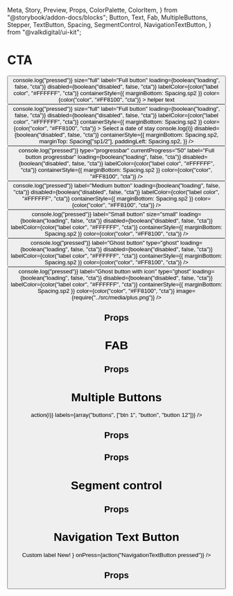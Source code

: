   Meta,
  Story,
  Preview,
  Props,
  ColorPalette,
  ColorItem,
} from "@storybook/addon-docs/blocks";
  Button,
  Text,
  Fab,
  MultipleButtons,
  Stepper,
  TextButton,
  Spacing,
  SegmentControl,
  NavigationTextButton,
} from "@valkdigital/ui-kit";

<Meta title="Buttons" />

# CTA

<Preview>
  <Story name="CTA" decorators={[withKnobs]}>
    <ScrollView
      contentContainerStyle={{
        paddingHorizontal: Spacing.sp2,
        paddingTop: Spacing.sp3,
      }}
    >
      <Button
        onPress={() => console.log("pressed")}
        size="full"
        label="Full button"
        loading={boolean("loading", false, "cta")}
        disabled={boolean("disabled", false, "cta")}
        labelColor={color("label color", "#FFFFFF", "cta")}
        containerStyle={{ marginBottom: Spacing.sp2 }}
        color={color("color", "#FF8100", "cta")}
      >
        <Text style={{ marginLeft: Spacing.sp2 }} color="#C2C2C2">
          helper text
        </Text>
      </Button>
      <Button
        onPress={() => console.log("pressed")}
        size="full"
        label="Full button"
        loading={boolean("loading", false, "cta")}
        disabled={boolean("disabled", false, "cta")}
        labelColor={color("label color", "#FFFFFF", "cta")}
        containerStyle={{ marginBottom: Spacing.sp2 }}
        color={color("color", "#FF8100", "cta")}
      >
        <Text style={{ marginLeft: Spacing.sp2 }} color="#C2C2C2">
          Select a date of stay
        </Text>
        <MultipleButtons
          selectedLabel="Exact date"
          labels={["Exact date", "± 1 day", "± 2 days", "± 3 days"]}
          onPress={(i) => console.log(i)}
          disabled={boolean("disabled", false, "cta")}
          containerStyle={{
            marginBottom: Spacing.sp2,
            marginTop: Spacing["sp1/2"],
            paddingLeft: Spacing.sp2,
          }}
        />
      </Button>
      <Button
        onPress={() => console.log("pressed")}
        type="progressbar"
        currentProgress="50"
        label="Full button progressbar"
        loading={boolean("loading", false, "cta")}
        disabled={boolean("disabled", false, "cta")}
        labelColor={color("label color", "#FFFFFF", "cta")}
        containerStyle={{ marginBottom: Spacing.sp2 }}
        color={color("color", "#FF8100", "cta")}
      />
      <Button
        onPress={() => console.log("pressed")}
        label="Medium button"
        loading={boolean("loading", false, "cta")}
        disabled={boolean("disabled", false, "cta")}
        labelColor={color("label color", "#FFFFFF", "cta")}
        containerStyle={{ marginBottom: Spacing.sp2 }}
        color={color("color", "#FF8100", "cta")}
      />
      <Button
        onPress={() => console.log("pressed")}
        label="Small button"
        size="small"
        loading={boolean("loading", false, "cta")}
        disabled={boolean("disabled", false, "cta")}
        labelColor={color("label color", "#FFFFFF", "cta")}
        containerStyle={{ marginBottom: Spacing.sp2 }}
        color={color("color", "#FF8100", "cta")}
      />
      <Button
        onPress={() => console.log("pressed")}
        label="Ghost button"
        type="ghost"
        loading={boolean("loading", false, "cta")}
        disabled={boolean("disabled", false, "cta")}
        labelColor={color("label color", "#FFFFFF", "cta")}
        containerStyle={{ marginBottom: Spacing.sp2 }}
        color={color("color", "#FF8100", "cta")}
      />
      <Button
        onPress={() => console.log("pressed")}
        label="Ghost button with icon"
        type="ghost"
        loading={boolean("loading", false, "cta")}
        disabled={boolean("disabled", false, "cta")}
        labelColor={color("label color", "#FFFFFF", "cta")}
        containerStyle={{ marginBottom: Spacing.sp2 }}
        color={color("color", "#FF8100", "cta")}
        image={require("../src/media/plus.png")}
      />
    </ScrollView>
  </Story>
</Preview>

## Props

<Props of={Button} />

# FAB

<Preview>
  <Story name="FAB" decorators={[withKnobs]}>
    <View style={{ width: 300, paddingTop: Spacing.sp2, alignItems: "center" }}>
      <Fab
        label="Placeholder"
        backgroundColor={color("background color", "#2BB9F5", "fab")}
        color={color("color", "#1AA0E2", "fab")}
        source={require("../src/media/plus.png")}
        imgStyle={{ tintColor: color("icon color", "#FFFFFF", "fab") }}
        onPress={action("pressed")}
      />
    </View>
  </Story>
</Preview>

## Props

<Props of={Fab} />

# Multiple Buttons

<Preview>
  <Story name="Multiple Buttons" decorators={[withKnobs]}>
    <View style={{ marginTop: 16 }}>
      <MultipleButtons
        selectedLabel="button"
        activeColor={color("active color", "#2BB9F5", "multiple buttons")}
        inActiveColor={color("inactive color", "#E3E3E3", "multiple buttons")}
        onPress={(i) => action(i)}
        labels={array("buttons", ["btn 1", "button", "button 12"])}
      />
    </View>
  </Story>
</Preview>

## Props

<Props of={MultipleButtons} />

<Preview>
  <Story name="Text Button" decorators={[withKnobs]}>
    <View style={{ marginTop: Spacing.sp2, marginLeft: Spacing.sp2 }}>
      <TextButton
        label="text button"
        color={color("color", "#FF8100", "text button")}
        onPress={action("pressed")}
      />
    </View>
  </Story>
</Preview>

## Props

<Props of={TextButton} />

# Segment control

<Preview>
  <Story name="Segment control" decorators={[withKnobs]}>
    <View style={{ marginHorizontal: Spacing.sp1, flex: 1 }}>
      <SegmentControl
        value="segment 2"
        segments={array("segments", ["segment 1", "segment 2", "segment 3"])}
        onPress={action("pressed")}
        style={{ marginBottom: Spacing.sp2 }}
      />
      <SegmentControl
        type="text"
        value="segment 3"
        segments={array("segments", ["segment 1", "segment 2", "segment 3"])}
        onPress={action("pressed")}
        style={{ marginBottom: Spacing.sp2 }}
      />
    </View>
  </Story>
</Preview>

## Props

<Props of={SegmentControl} />

# Navigation Text Button

<Preview>
  <Story name="Navigation Text Button" decorators={[withKnobs]}>
    <View style={{ flex: 1 }}>
      <NavigationTextButton
        showTopBorder={true}
        label="Label"
        onPress={action("NavigationTextButton pressed")}
      />
      <NavigationTextButton
        customLabel={
          <View style={{ flexDirection: "row" }}>
            <Text type="bodySemiBold">Custom label</Text>
            <View
              style={{
                borderRadius: 4,
                backgroundColor: "blue",
                marginLeft: 4,
                alignItems: "center",
                justifyContent: "center",
              }}
            >
              <Text
                type="subtextBold"
                color="white"
                style={{ marginHorizontal: Spacing.sp1 }}
              >
                New!
              </Text>
            </View>
          </View>
        }
        onPress={action("NavigationTextButton pressed")}
      />
    </View>
  </Story>
</Preview>

## Props

<Props of={SegmentControl} />
